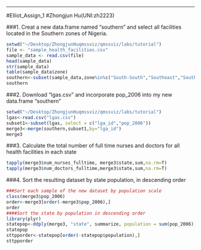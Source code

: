 
---

#Elliot_Assign_1
#Zhongjun Hu(UNI:zh2223)

###1. Creat a new data.frame named "southern" and select all facilities located in the Southern zones of Nigeria.
```r
setwd("~/Desktop/ZhongjunHuqmssviz/qmssviz/labs/tutorial")
file <- "sample_health_facilities.csv"
sample_data <- read.csv(file)
head(sample_data)
str(sample_data)
table(sample_data$zone)
southern<-subset(sample_data,zone%in%c("South-South","Southeast","Southwest"),row.names=FALSE)
southern

```
###2. Download "lgas.csv" and incorporate pop_2006 into my new data.frame "southern"
```r
setwd("~/Desktop/ZhongjunHuqmssviz/qmssviz/labs/tutorial")
lgas<-read.csv("lgas.csv")
subset1<-subset(lgas, select = c("lga_id","pop_2006"))
merge3<-merge(southern,subset1,by="lga_id")
merge3
```
###3. Calculate the total number of full time nurses and doctors for all health facilities in each state
```r
tapply(merge3$num_nurses_fulltime, merge3$state,sum,na.rm=T)
tapply(merge3$num_doctors_fulltime,merge3$state,sum,na.rm=T)
```
###4. Sort the resulting dataset by state population, in descending order
```r
###Sort each sample of the new dataset by population scale
class(merge3$pop_2006)
order<-merge3[order(-merge3$pop_2006),]
order
####Sort the state by population in descending order
library(plyr)
statepop<-ddply(merge3, "state", summarize, population = sum(pop_2006))
statepop
sttpporder<-statepop[order(-statepop$population),]
sttpporder
```
